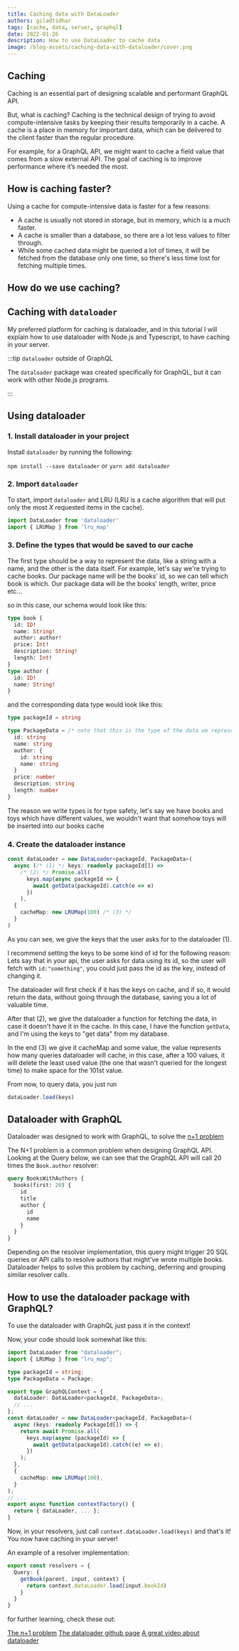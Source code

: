 ```yaml
---
title: Caching data with DataLoader
authors: giladtidhar
tags: [cache, data, server, graphql]
date: 2022-01-26
description: How to use DataLoader to cache data
image: /blog-assets/caching-data-with-dataloader/cover.png
---
```



<Article />

# Caching

Caching is an essential part of designing scalable and performant GraphQL API.

But, what is caching?
Caching is the technical design of trying to avoid compute-intensive tasks by keeping their results temporarily in a cache.
A cache is a place in memory for important data, which can be delivered to the client faster than the regular procedure.

For example, for a GraphQL API, we might want to cache a field value that comes from a slow external API.
The goal of caching is to improve performance where it’s needed the most.

## How is caching faster?

Using a cache for compute-intensive data is faster for a few reasons:

- A cache is usually not stored in storage, but in memory, which is a much faster.
- A cache is smaller than a database, so there are a lot less values to filter through.
- While some cached data might be queried a lot of times, it will be fetched from the database only one time, so there's less time lost for fetching multiple times.

# How do we use caching?

## Caching with `dataloader`

My preferred platform for caching is dataloader, and in this tutorial I will explain how to use dataloader with Node.js and Typescript, to have caching in your server.

:::tip `dataloader` outside of GraphQL

The `dataloader` package was created specifically for GraphQL, but it can work with other Node.js programs.

:::

## Using dataloader

### 1. Install dataloader in your project

Install `dataloader` by running the following:

`npm install --save dataloader` or `yarn add dataloader`

### 2. Import `dataloader`

To start, import `dataloader` and LRU (LRU is a cache algorithm that will put only the most _X_ requested items in the cache).

```ts
import DataLoader from 'dataloader'
import { LRUMap } from 'lru_map'
```

### 3. Define the types that would be saved to our cache

The first type should be a way to represent the data, like a string with a name, and the other is the data itself.
For example, let's say we're trying to cache books. Our package name will be the books' id, so we can tell which book is which.
Our package data will be the books' length, writer, price etc...

so in this case, our schema would look like this:

```graphql
type book {
  id: ID!
  name: String!
  author: author!
  price: Int!
  description: String!
  length: Int!
}
type author {
  id: ID!
  name: String!
}
```

and the corresponding data type would look like this:

```ts
type packageId = string

type PackageData = /* note that this is the type of the data we represent. */ {
  id: string
  name: string
  author: {
    id: string
    name: string
  }
  price: number
  description: string
  length: number
}
```

The reason we write types is for type safety, let's say we have books and toys which have different values, we wouldn't want that somehow toys will be inserted into our books cache

### 4. Create the dataloader instance

```ts
const dataLoader = new DataLoader<packageId, PackageData>(
  async (/* (1) */ keys: readonly packageId[]) =>
    /* (2) */ Promise.all(
      keys.map(async packageId => {
        await getData(packageId).catch(e => e)
      })
    ),
  {
    cacheMap: new LRUMap(100) /* (3) */
  }
)
```

As you can see, we give the keys that the user asks for to the dataloader (1).

I recommend setting the keys to be some kind of id for the following reason:
Lets say that in your api, the user asks for data using its id, so the user will fetch with `id:"something"`, you could just pass the id as the key, instead of changing it.

The dataloader will first check if it has the keys on cache, and if so, it would return the data, without going through the database, saving you a lot of valuable time.

After that (2), we give the dataloader a function for fetching the data, in case it doesn't have it in the cache.
In this case, I have the function `getData`, and I'm using the keys to "get data" from my database.

In the end (3) we give it cacheMap and some value, the value represents how many queries dataloader will cache, in this case, after a 100 values, it will delete the least used value (the one that wasn't queried for the longest time) to make space for the 101st value.

From now, to query data, you just run

```ts
dataLoader.load(keys)
```

# Dataloader with GraphQL

Dataloader was designed to work with GraphQL, to solve the [n+1 problem](https://medium.com/the-marcy-lab-school/what-is-the-n-1-problem-in-graphql-dd4921cb3c1a)

The N+1 problem is a common problem when designing GraphQL API.
Looking at the Query below, we can see that the GraphQL API will call 20 times the `Book.author` resolver:

```graphql
query BooksWithAuthors {
  books(first: 20) {
    id
    title
    author {
      id
      name
    }
  }
}
```

Depending on the resolver implementation, this query might trigger 20 SQL queries or API calls to resolve authors that might've wrote multiple books.
Dataloader helps to solve this problem by caching, deferring and grouping similar resolver calls.

## How to use the dataloader package with GraphQL?

To use the dataloader with GraphQL just pass it in the context!

Now, your code should look somewhat like this:

```ts
import DataLoader from "dataloader";
import { LRUMap } from "lru_map";

type packageId = string;
type PackageData = Package;

export type GraphQLContext = {
  dataLoader: DataLoader<packageId, PackageData>;
  // ...
};
const dataLoader = new DataLoader<packageId, PackageData>(
  async (keys: readonly PackageId[]) => {
    return await Promise.all(
      keys.map(async (packageId) => {
        await getData(packageId).catch((e) => e);
      })
    );
  },
  {
    cacheMap: new LRUMap(100),
  }
);
// ...
export async function contextFactory() {
  return { dataLoader, ... };
}
```

Now, in your resolvers, just call `context.dataLoader.load(keys)` and that's it! You now have caching in your server!

An example of a resolver implementation:

```ts
export const resolvers = {
  Query: {
    getBook(parent, input, context) {
      return context.dataLoader.load(input.bookId)
    }
  }
}
```

for further learning, check these out:

[The n+1 problem](https://medium.com/the-marcy-lab-school/what-is-the-n-1-problem-in-graphql-dd4921cb3c1a)
[The dataloader github page](https://github.com/graphql/dataloader)
[A great video about dataloader](https://youtu.be/_FQ1ZEWIn2s)
